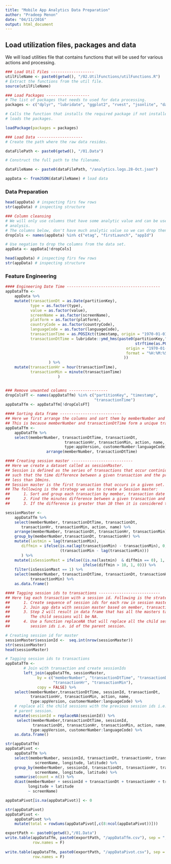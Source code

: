 ```yaml
---
title: "Mobile App Analytics Data Preparation"
author: "Pradeep Menon"
date: "04/11/2016"
output: html_document
---
```

## Load utilization files, packages and data
We will load utilities file that contains functions that will be used for 
various actions and processing.
```r
### Load Util Files -------------------
utilFileName <- paste0(getwd(), "/02.UtilFunctions/utilFunctions.R")
# Extract the functions from the util file.
source(utilFileName)

### Load Packages -------------------
# The list of packages that needs to used for data processing.
packages <- c("dplyr", "lubridate", "ggplot2", "rvest", "jsonlite", "data.table", "reshape2")

# Calls the function that installs the required package if not installed and 
# loads the packages.

loadPackage(packages = packages) 

### Load Data --------------------
# Create the path where the raw data resides.

dataFilePath <- paste0(getwd(), "/01.Data")

# Construct the full path to the filename.

dataFileName <- paste0(dataFilePath, "/analytics.logs.28-Oct.json")

appData <- fromJSON(dataFileName) # load data

```

### Data Preparation
```r
head(appData) # inspecting firs few rows
str(appData) # inspecting structure

### Column cleansing
# We will only use columns that have some analytic value and can be used for 
# analysis.
# The columns below, don't have much analytic value so we can drop then.
dropCols <- names(appData) %in% c("etag", "firstLaunch", "appId")

# Use negation to drop the columns from the data set.
appData <- appData[!dropCols]

head(appData) # inspecting firs few rows
str(appData) # inspecting structure

```
### Feature Engineering
```r
#### Engineering Date Time -----------------------------------------
appDataTfm <- 
    appData %>%
    mutate(transactionDt = as.Date(partitionKey),
           type = as.factor(type),
           value = as.factor(value),
           screenName = as.factor(screenName),
           platform = as.factor(platform),
           countryCode = as.factor(countryCode),
           languageCode = as.factor(languageCode),
           transactionTime = as.POSIXct(timestamp, origin = "1970-01-01"),
           transactionDtTime = lubridate::ymd_hms(paste0(partitionKey," ",
                                                         strftime(as.POSIXct(timestamp,
                                                     origin = "1970-01-01"), 
                                                     format = "%H:%M:%S")
                                                    ))
                   ) %>%
    mutate(transactionHr = hour(transactionTime),
           transactionMin = minute(transactionTime)
                       )               


### Remove unwanted columns -----------------
dropColsFT <- names(appDataTfm) %in% c("partitionKey", "timestamp", 
                                       "transactionTime")
appDataTfm <- appDataTfm[!dropColsFT]

#### Sorting data frame ---------------------------
## Here we first arrange the columns and sort them by memberNumber and transactionTime.
## This is because memberNumber and transactionDtTime form a unique transaction.
appDataTfm <-
    appDataTfm %>% 
    select(memberNumber, transactionDtTime, transactionDt,
                          transactionHr, transactionMin, action, name, 
                          type:appVersion, customerNumber:languageCode) %>%
                  arrange(memberNumber, transactionDtTime)

#### Creating session master ---------------------------
## Here we create a dataset called as sessionMaster.
## Session is defined as the series of transactions that occur continiously
## such that the time difference between a given transaction and the previous one is
## less than 10mins.
## Session master is the first transaction that occurs in a given set.
## The following is the strategy we use to create a Session master:
##      1. Sort and group each transaction by member, transaction date and hour.
##      2. Find the minutes difference between a given transaction and the last one.
##      3. If the difference is greater than 10 then it is considered to be new transaction.

sessionMaster <- 
    appDataTfm %>% 
    select(memberNumber, transactionDtTime, transactionDt,
       transactionHr, transactionMin, action, name) %>%
    arrange(memberNumber, transactionDt, transactionHr, transactionMin) %>%     
    group_by(memberNumber,transactionDt, transactionHr) %>%
    mutate(lastmin = lag(transactionMin),
       diffmin = ifelse(is.na(lag(transactionMin) - transactionMin), 0,
                        (transactionMin - lag(transactionMin)))
       ) %>% 
    mutate(isSessionMast = ifelse((is.na(lastmin)  & diffmin == 0), 1, 
                                  ifelse(diffmin > 10, 1, 0))) %>%
    filter(isSessionMast == 1) %>%
    select(memberNumber, transactionDtTime, transactionDt, transactionHr, 
           transactionMin) %>%
    as.data.frame()

#### Tagging session ids to transactions ---------------------------
## Here tag each transaction with a session id. Following is the strategy we will employ:
##      1. Create sequence of session ids for each row in session master.
##      2. Join app data with session master based on member, transaction time details.
##      3. Step 2 will result in data frame that has all the masters tagged with session ids.
##         The child sessions will be NA.    
##      4. Use a function replaceNA that will replace all the child sessions with the previous
##         session ids i.e. id of the parent session.    

# Creating session id for master
sessionMaster$sessionId <-  seq.int(nrow(sessionMaster))     
str(sessionMaster)
head(sessionMaster)

# Tagging session ids to transactions
appDataTfm <- 
        # Join with transaction and create sessionIds
        left_join(appDataTfm, sessionMaster, 
              by = c("memberNumber", "transactionDtTime", "transactionDt",
                     "transactionHr", "transactionMin"),
              copy = FALSE) %>%
    select(memberNumber,transactionDtTime, sessionId, transactionDt,
           transactionHr, transactionMin, action, name, 
           type:appVersion, customerNumber:languageCode) %>%
    # replace all the child sessions with the previous session ids i.e. id of the 
    # parent session.
    mutate(sessionId = replaceNA(sessionId)) %>%
     select(memberNumber,transactionDtTime, sessionId,
            transactionDt, transactionHr, transactionMin, action, name,
           type:appVersion, customerNumber:languageCode) %>%
    as.data.frame()
```

```r
str(appDataTfm)
appDataPivot <-
    appDataTfm %>%
    select(memberNumber, sessionId, transactionDt, transactionHr, transactionMin, 
             screenName, longitude, latitude) %>%
    group_by(memberNumber, sessionId, transactionDt, transactionHr, transactionMin, 
             screenName, longitude, latitude) %>%
    summarise(count = n()) %>%
    dcast(memberNumber + sessionId + transactionDt + transactionHr + transactionMin +
          longitude + latitude
          ~ screenName)

appDataPivot[is.na(appDataPivot)] <- 0

str(appDataPivot)
appDataPivot <- 
    appDataPivot %>%
    mutate(total = rowSums(appDataPivot[,c(8:ncol(appDataPivot))]))

```

```r
exportPath <- paste0(getwd(),"/01.Data")
write.table(appDataTfm, paste0(exportPath, "/appDataTfm.csv"), sep = ",", 
            row.names = F)
            
write.table(appDataTfm, paste0(exportPath, "/appDataPivot.csv"), sep = ",", 
            row.names = F)
```

